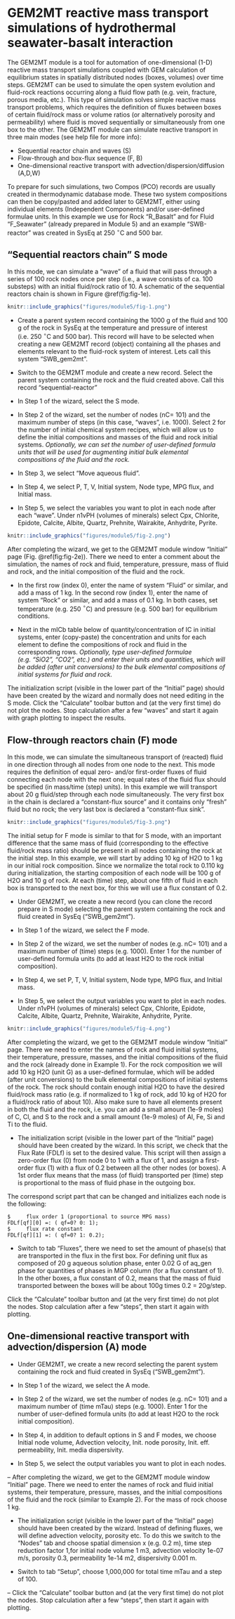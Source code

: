 # GEM2MT reactive mass transport simulations of hydrothermal seawater-basalt interaction {#module5}

The GEM2MT module is a tool for automation of one-dimensional (1-D) reactive mass transport simulations coupled with GEM calculation of equilibrium states in spatially distributed nodes (boxes, volumes) over time steps. GEM2MT can be used to simulate the open system evolution and fluid-rock reactions occurring along a fluid flow path (e.g. vein, fracture, porous media, etc.). This type of simulation solves simple reactive mass transport problems, which requires the definition of fluxes between boxes of certain fluid/rock mass or volume ratios (or alternatively porosity and permeability) where fluid is moved sequentially or simultaneously from one box to the other. The GEM2MT module can simulate reactive transport in three main modes (see help file for more info):

- Sequential reactor chain and waves (S)
- Flow-through and box-flux sequence (F, B)
- One-dimensional reactive transport with advection/dispersion/diffusion (A,D,W)

To prepare for such simulations, two Compos (PCO) records are usually created in thermodynamic database mode. These two system compositions can then be copy/pasted and added later to GEM2MT, either using individual elements (Independent Components) and/or user-defined formulae units. In this example we use for Rock "R\_Basalt" and for Fluid "F\_Seawater" (already prepared in Module 5) and an example "SWB-reactor" was created in SysEq at 250 $^{\circ}$C and 500 bar.

## "Sequential reactors chain" S mode

In this mode, we can simulate a "wave" of a fluid that will pass through a series of 100 rock nodes once per step (i.e., a wave consists of ca. 100 substeps) with an initial fluid/rock ratio of 10. A schematic of the sequential reactors chain is shown in Figure \@ref(fig:fig-1e).

```r
knitr::include_graphics("figures/module5/fig-1.png")
```


- Create a parent system record containing the 1000 g of the fluid and 100 g of the rock in SysEq at the temperature and pressure of interest (i.e. 250 $^{\circ}$C and 500 bar). This record will have to be selected when creating a new GEM2MT record (object) containing all the phases and elements relevant to the fluid-rock system of interest. Lets call this system "SWB\_gem2mt".


- Switch to the GEM2MT module and create a new record. Select the parent system containing the rock and the fluid created above. Call this record "sequential-reactor"

- In Step 1 of the wizard, select the S mode.

- In Step 2 of the wizard, set the number of nodes (nC= 101) and the maximum number of steps (in this case, "waves", i.e. 1000). Select 2 for the number of initial chemical system recipes, which will allow us to define the initial compositions and masses of the fluid and rock initial systems. _Optionally, we can set the number of user-defined formula units that will be used for augmenting initial bulk elemental compositions of the  fluid and the rock._ 

- In Step 3, we select "Move aqueous fluid".

- In Step 4, we select P, T, V, Initial system, Node type, MPG flux, and Initial mass.

- In Step 5, we select the variables you want to plot in each node after each "wave". Under n1vPH (volumes of minerals) select Cpx, Chlorite, Epidote, Calcite, Albite, Quartz, Prehnite, Wairakite, Anhydrite, Pyrite.



```r
knitr::include_graphics("figures/module5/fig-2.png")
```



After completing the wizard, we get to the GEM2MT module window "Initial" page (Fig. \@ref(fig:fig-2e)). There we need to enter a comment about the simulation, the names of rock and fluid, temperature, pressure, mass of fluid and rock, and the initial composition of the fluid and the rock. 

- In the first row (index 0), enter the name of system "Fluid" or similar, and add a mass of 1 kg. In the second row (index 1), enter the name of system "Rock" or similar, and add a mass of 0.1 kg. In both cases, set temperature (e.g. 250 $^{\circ}$C) and pressure (e.g. 500 bar) for equilibrium conditions.

- Next in the mICb table below of quantity/concentration of IC in initial systems, enter (copy-paste) the concentration and units for each element to define the compositions of rock and fluid in the corresponding rows. _Optionally, type user-defined formulae (e.g. "SiO2", "CO2", etc.) and enter their units and quantities, which will be added (after unit conversions) to the bulk elemental compositions of initial systems for fluid and rock._

The initialization script (visible in the lower part of the "Initial" page) should have been created by the wizard and normally does not need editing in the S mode. Click the "Calculate" toolbar button and (at the very first time) do not plot the nodes. Stop calculation after a few "waves" and start it again with graph plotting to inspect the results.

## Flow-through reactors chain (F) mode

In this mode, we can simulate the simultaneous transport of (reacted) fluid in one direction through all nodes from one node to the next. This mode requires the definition of equal zero- and/or first-order fluxes of fluid connecting each node with the next one; equal rates of the fluid flux should be specified (in mass/time (step) units). In this example we will transport about 20 g fluid/step through each node simultaneously. The very first box in the chain is declared a "constant-flux source" and it contains only "fresh" fluid but no rock; the very last box is declared a "constant-flux sink".  

```r
knitr::include_graphics("figures/module5/fig-3.png")
```

The initial setup for F mode is similar to that for S mode, with an important difference that the same mass of fluid (corresponding to the effective fluid/rock mass ratio) should be present in all nodes containing the rock at the initial step. In this example, we will start by adding 10 kg of H2O to 1 kg in our initial rock composition. Since we normalize the total rock to 0.110 kg during initialization, the starting composition of each node will be 100 g of H2O and 10 g of rock. At each (time) step, about one fifth of fluid in each box is transported to the next box, for this we will use a flux constant of 0.2. 

- Under GEM2MT, we create a new record (you can clone the record prepare in S mode) selecting the parent system containing the rock and fluid created in SysEq ("SWB\_gem2mt").

- In Step 1 of the wizard, we select the F mode.

- In Step 2 of the wizard, we set the number of nodes (e.g. nC= 101) and a maximum number of (time) steps (e.g. 1000). Enter 1 for the number of user-defined formula units (to add at least H2O to the rock initial composition).

- In Step 4, we set P, T, V, Initial system, Node type, MPG flux, and Initial mass.

- In Step 5, we select the output variables you want to plot in each nodes. Under n1vPH (volumes of minerals) select Cpx, Chlorite, Epidote, Calcite, Albite, Quartz, Prehnite, Wairakite, Anhydrite, Pyrite.

```r
knitr::include_graphics("figures/module5/fig-4.png")
```


After completing the wizard, we get to the GEM2MT module window "Initial" page. There we need to enter the names of rock and fluid initial systems, their temperature, pressure, masses, and the initial compositions of the fluid and the rock (already done in Example 1). For the rock composition we will add 10 kg H2O (unit G) as a  user-defined formulae, which will be added (after unit conversions) to the bulk elemental compositions of initial systems of the rock. The rock should contain enough initial H2O to have the desired fluid/rock mass ratio (e.g. if normalized to 1 kg of rock, add 10 kg of H2O for a fluid/rock ratio of about 10). Also make sure to have all elements present in both the fluid and the rock, i.e. you can add a small amount (1e-9 moles) of C, Cl, and S to the rock and a small amount (1e-9 moles) of Al, Fe, Si and Ti to the fluid.

- The initialization script (visible in the lower part of the "Initial" page) should have been created by the wizard. In this script, we check that the Flux Rate (FDLf) is set to the desired value. This script will then assign a zero-order flux (0) from node 0 to 1 with a flux of 1, and assign a first-order flux (1) with a flux of 0.2 between all the other nodes (or boxes). A 1st order flux means that the mass (of fluid) transported per (time) step is proportional to the mass of fluid phase in the outgoing box.

The correspond script part that can be changed and initializes each node is the following:

```
$     flux order 1 (proportional to source MPG mass)
FDLf[qf][0] =: ( qf=0? 0: 1);
$     flux rate constant
FDLf[qf][1] =: ( qf=0? 1: 0.2);
```

- Switch to tab "Fluxes", there we need to set the amount of phase(s) that are transported in the flux in the first box. For defining unit flux as composed of 20 g aqueous solution phase, enter 0.02 G of aq\_gen phase for quantities of phases in MGP column (for a flux constant of 1). In the other boxes, a flux constant of 0.2, means that the mass of fluid transported between the boxes will be about 100g times 0.2 = 20g/step.

Click the "Calculate" toolbar button and (at the very first time) do not plot the nodes. Stop calculation after a few "steps", then start it again with plotting.

## One-dimensional reactive transport with advection/dispersion (A) mode

- Under GEM2MT, we create a new record  selecting the parent system containing the rock and fluid created in SysEq ("SWB\_gem2mt").
	
- In Step 1 of the wizard, we select the A mode.
	
- In Step 2 of the wizard, we set the number of nodes (e.g. nC= 101) and a maximum number of (time mTau) steps (e.g. 1000). Enter 1 for the number of user-defined formula units (to add at least H2O to the rock initial composition).
	
- In Step 4, in addition to default options in S and F modes, we choose Initial node volume, Advection velocity, Init. node porosity, Init. eff. permeability, Init. media dispersivity.
	
- In Step 5, we select the output variables you want to plot in each nodes. 
	
-- After completing the wizard, we get to the GEM2MT module window "Initial" page. There we need to enter the names of rock and fluid initial systems, their temperature, pressure, masses, and the initial compositions of the fluid and the rock (similar to Example 2). For the mass of rock choose 1 kg. 
	
- The initialization script (visible in the lower part of the "Initial" page) should have been created by the wizard. Instead of defining fluxes, we will define advection velocity, porosity etc. To do this we switch to the "Nodes" tab and choose spatial dimension x  (e.g. 0.2 m), time step reduction factor 1,for initial node volume 1 m3, advection velocity 1e-07 m/s, porosity 0.3, permeability 1e-14 m2, dispersivity 0.001 m.
	
- Switch to tab "Setup", choose 1,000,000 for total time mTau and a step of 100.
	
-- Click the "Calculate" toolbar button and (at the very first time) do not plot the nodes. Stop calculation after a few "steps", then start it again with plotting.
	